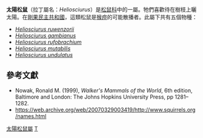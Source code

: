 {{Automatic taxobox
| taxon = Heliosciurus
| authority = [[Trouessart|Trouessart]], 1880
| name = 太陽松鼠属
| image = Heliosciurus 2.jpg
| image_caption = ''[[Heliosciurus_gambianus|Heliosciurus gambianus]]''
| subdivision_ranks = [[種|種]]
| subdivision = 
* ''[[Heliosciurus_ruwenzorii|Heliosciurus ruwenzorii]]''
* ''[[Heliosciurus_gambianus|Heliosciurus gambianus]]''
* ''[[Heliosciurus_rufobrachium|Heliosciurus rufobrachium]]''
* ''[[Heliosciurus_mutabilis|Heliosciurus mutabilis]]''
* ''[[Heliosciurus_undulatus|Heliosciurus undulatus]]''
}}

'''太陽松鼠'''（拉丁屬名：''Heliosciurus''）是[[松鼠科|松鼠科]]中的一屬。牠們喜歡待在樹枝上曬太陽。在[[剛果民主共和國|剛果民主共和國]]，這類松鼠是[[猴痘|猴痘]]的可能散播者。此屬下共有五個物種：
* ''[[Heliosciurus_ruwenzorii|Heliosciurus ruwenzorii]]''
* ''[[Heliosciurus_gambianus|Heliosciurus gambianus]]''
* ''[[Heliosciurus_rufobrachium|Heliosciurus rufobrachium]]''
* ''[[Heliosciurus_mutabilis|Heliosciurus mutabilis]]''
* ''[[Heliosciurus_undulatus|Heliosciurus undulatus]]''

==參考文獻==
* Nowak, Ronald M. (1999), ''Walker's Mammals of the World'', 6th edition, Baltimore and London: The Johns Hopkins University Press, pp 1281–1282. 
* https://web.archive.org/web/20070329003419/http://www.squirrels.org/names.html
{{Taxonbar|from=Q946918}}

[[Category:太陽松鼠屬|]]
[[Category:松鼠科|T]]